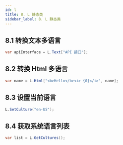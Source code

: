 ```yaml
---
id: l
title: 8. L 静态类
sidebar_label: 8. L 静态类
---
```


## 8.1 转换文本多语言

```cs
var apiInterface = L.Text["API 接口"];
```

## 8.2 转换 Html 多语言

```cs
var name = L.Html["<b>Hello</b><i> {0}</i>", name];
```

## 8.3 设置当前语言

```cs
L.SetCulture("en-US");
```

## 8.4 获取系统语言列表

```cs
var list = L.GetCultures();
```
